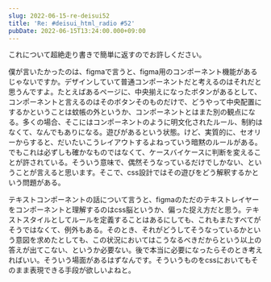 ```yaml
---
slug: 2022-06-15-re-deisui52
title: 'Re: #deisui_html_radio #52'
pubDate: 2022-06-15T13:24:00.000+09:00
---
```



これについて超絶走り書きで簡単に返すのでお許しください。

<YouTube id="https://youtu.be/DxoANgf4Oto" params="start=449" />

僕が言いたかったのは、figmaで言うと、figma用のコンポーネント機能があるじゃないですか。デザインしていて普通コンポーネントだと考えるのはそれだと思うんですよ。たとえばあるページに、中央揃えになったボタンがあるとして、コンポーネントと言えるのはそのボタンそのものだけで、どうやって中央配置にするかということは蚊帳の外というか、コンポーネントとはまた別の観点になる。多くの場合、そこにはコンポーネントのように明文化されたルール、制約はなくて、なんでもありになる。遊びがあるという状態。けど、実質的に、セオリーからすると、だいたいこうレイアウトするよねっていう暗黙のルールがある。でもこれは必ずしも確かなものではなくて、ケースバイケースに判断を変えることが許されている。そういう意味で、偶然そうなっているだけでしかない、ということが言えると思います。そこで、css設計ではその遊びをどう解釈するかという問題がある。

テキストコンポーネントの話について言うと、figmaのただのテキストレイヤーをコンポーネントと理解するのはcss脳というか、偏った捉え方だと思う。テキストスタイルとしてルールを定義することはあるにしても、これもまたすべてがそうではなくて、例外もある。そのとき、それがどうしてそうなっているかという意図を求めたとしても、この状況においてはこうなるべきだからという以上の答えが出てこない、というか必要ない。後で本当に必要になったらそのとき考えればいい。そういう場面があるはずなんです。そういうものをcssにおいてもそのまま表現できる手段が欲しいよねと。
